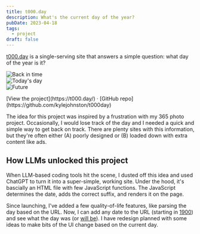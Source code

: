 ```yaml
---
title: t000.day
description: What's the current day of the year?
pubDate: 2023-04-18
tags:
  - project
draft: false
---
```


[t000.day](https://t000.day/) is a single-serving site that answers a simple question: what day of the year is it?

<div class="flex flex-row gap-2 wide">
	<div>
		<Image src={past} alt="Back in time" class="border border-neutral-200 rounded-sm" />
	</div>
	<div>
		<Image src={present} alt="Today's day" class="border border-neutral-200 rounded-sm" />
	</div>
	<div>
		<Image src={future} alt="Future" class="border border-neutral-200 rounded-sm" />
	</div>
</div>
<p class="caption">[View the project](https://t000.day/) · [GitHub repo](https://github.com/kylejohnston/t000day)</p>

The idea for this project was inspired by a frustration with my 365 photo project. Occasionally, I would lose track of the day and I needed a quick and simple way to get back on track. There are plenty sites with this information, but they're often either (A) poorly designed or (B) loaded down with extra content like ads. 

## How LLMs unlocked this project
When LLM-based coding tools hit the scene, I dusted off this idea and used ChatGPT to turn it into a super-simple, working site. Under the hood, it's bascially an HTML file with few JavaScript functions. The JavaScript determines the date, adds the correct suffix, and renders it on the page.

Since launching, I've added a few quality-of-life features, like parsing the day based on the URL. Now, I can add any date to the URL (starting in [1900](https://t000.day/1900-01-01)) and see what the day was (or [will be](https://t000.day/2096-04-10)). I have redesign planned with some ideas to make bits of the UI change based on the current day. 
